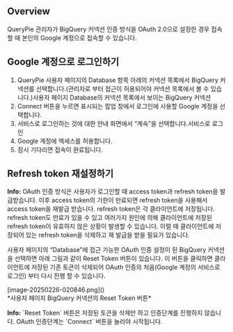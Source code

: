 ## Overview
QueryPie 관리자가 BigQuery 커넥션 인증 방식을 OAuth 2.0으로 설정한 경우 접속할 때 본인의 Google 계정으로 접속할 수 있습니다.

## Google 계정으로 로그인하기
1. QueryPie 사용자 페이지의 Database 항목 아래의 커넥션 목록에서 BigQuery 커넥션를 선택합니다.(관리자로 부터 접근이 허용되어야 커넥션 목록에서 볼 수 있습니다.)사용자 페이지 Database의 커넥션 목록에서 보이는 BigQuery 커넥션
2. Connect 버튼을 누르면 표시되는 팝업 창에서 로그인에 사용할 Google 계정을 선택합니다.
3. 서비스로 로그인하는 것에 대한 안내 화면에서 “계속”을 선택합니다.서비스로 로그인
4. Google 계정에 엑세스를 허용합니다.
5. 잠시 기다리면 접속이 완료됩니다.

## Refresh token 재설정하기
<div class="alert alert-info">
  <i class="fas fa-info-circle"></i> <strong>Info:</strong> OAuth 인증 방식은 사용자가 로그인할 때 access token과 refresh token을 발급받습니다. 이후 access token의 기한이 만료되면 refresh token을 사용해서 access token을 재발급 받습니다. refresh token은 각 클라이언트에 저장됩니다. refresh token도 만료가 있을 수 있고 여러가지 원인에 의해 클라이언트에 저장된 refresh token이 유효하지 않은 상황이 발생할 수 있습니다. 이럴 때 클라이언트에 저장되어 있는 refresh token을 삭제하고 재 발급을 받을 필요가 있습니다. 

</div>

사용자 페이지의 “Database”에 접근 가능한 OAuth 인증 설정이 된 BigQuery 커넥션을 선택하면 아래 그림과 같이 Reset Token 버튼이 있습니다. 이 버튼을 클릭하면 클라이언트에 저장된 기존 토큰이 삭제되어 OAuth 인증의 처음(Google 계정의 서비스로 로그인) 부터 다시 진행 할 수 있습니다.

<p align="center">
<div>[image-20250226-020846.png]()</div>
*사용자 페이지 BigQuery 커넥션의 Reset Token 버튼*
</p>

<div class="alert alert-info">
  <i class="fas fa-info-circle"></i> <strong>Info:</strong> `Reset Token` 버튼은 저장된 토큰을 삭제만 하고 인증단계를 진행하지 않습니다. OAuth 인증단계는 `Connect` 버튼을 눌러야 시작됩니다. 

</div>
